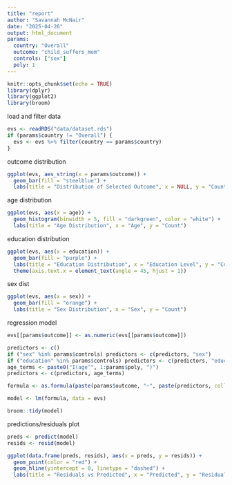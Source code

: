 ```yaml
---
title: "report"
author: "Savannah McNair"
date: "2025-04-26"
output: html_document
params:
  country: "Overall"
  outcome: "child_suffers_mom"
  controls: ["sex"]
  poly: 1
---
```


```r
knitr::opts_chunk$set(echo = TRUE)
library(dplyr)
library(ggplot2)
library(broom)
```

load and filter data
```r
evs <- readRDS("data/dataset.rds")
if (params$country != "Overall") {
  evs <- evs %>% filter(country == params$country)
}
```

outcome distribution
```r
ggplot(evs, aes_string(x = params$outcome)) +
  geom_bar(fill = "steelblue") +
  labs(title = "Distribution of Selected Outcome", x = NULL, y = "Count")
```

age distribution
```r
ggplot(evs, aes(x = age)) +
  geom_histogram(binwidth = 5, fill = "darkgreen", color = "white") +
  labs(title = "Age Distribution", x = "Age", y = "Count")
```

education distribution
```r
ggplot(evs, aes(x = education)) +
  geom_bar(fill = "purple") +
  labs(title = "Education Distribution", x = "Education Level", y = "Count") +
  theme(axis.text.x = element_text(angle = 45, hjust = 1))
```

sex dist
```r
ggplot(evs, aes(x = sex)) +
  geom_bar(fill = "orange") +
  labs(title = "Sex Distribution", x = "Sex", y = "Count")
```


regression model
```r
evs[[params$outcome]] <- as.numeric(evs[[params$outcome]])

predictors <- c()
if ("sex" %in% params$controls) predictors <- c(predictors, "sex")
if ("education" %in% params$controls) predictors <- c(predictors, "education")
age_terms <- paste0("I(age^", 1:params$poly, ")")
predictors <- c(predictors, age_terms)

formula <- as.formula(paste(params$outcome, "~", paste(predictors, collapse = " + ")))

model <- lm(formula, data = evs)

broom::tidy(model)
```

predictions/residuals plot
```r
preds <- predict(model)
resids <- resid(model)

ggplot(data.frame(preds, resids), aes(x = preds, y = resids)) +
  geom_point(color = "red") +
  geom_hline(yintercept = 0, linetype = "dashed") +
  labs(title = "Residuals vs Predicted", x = "Predicted", y = "Residuals")
```

